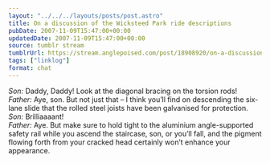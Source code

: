 ```yaml
---
layout: "../../../layouts/posts/post.astro"
title: On a discussion of the Wicksteed Park ride descriptions
pubDate: 2007-11-09T15:47:00+00:00
updatedDate: 2007-11-09T15:47:00+00:00
source: tumblr stream
tumblrUrl: https://stream.anglepoised.com/post/18908920/on-a-discussion-of-the-wickstead-park-ride
tags: ["linklog"]
format: chat
---
```


<i>Son:</i> Daddy, Daddy! Look at the diagonal bracing on the torsion rods!
<br />
<i>Father:</i> Aye, son. But not just that &#8211; I think you&#8217;ll find on
descending the six-lane slide that the rolled steel joists have been galvanised
for protection.
<br />
<i>Son:</i> Brilliaaaant!
<br />
<i>Father:</i> Aye. But make sure to hold tight to the aluminium angle-supported
safety rail while you ascend the staircase, son, or you&#8217;ll fall, and the
pigment flowing forth from your cracked head certainly won&#8217;t enhance your
appearance.
<br />
